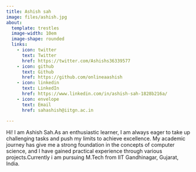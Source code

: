 ```yaml
---
title: Ashish sah
image: files/ashish.jpg
about:
  template: trestles
  image-width: 10em
  image-shape: rounded
  links:
    - icon: twitter
      text: Twitter
      href: https://twitter.com/Ashishs36339577
    - icon: github
      text: Github
      href: https://github.com/onlineaashish
    - icon: linkedin
      text: LinkedIn
      href: https://www.linkedin.com/in/ashish-sah-1828b216a/
    - icon: envelope
      text: Email
      href: sahashish@iitgn.ac.in
        
---
```



Hi! I am Ashish Sah.As an enthusiastic learner, I am always eager to take up challenging tasks and push my limits to achieve excellence. My academic journey has give me a strong foundation in the concepts of computer science, and I have gained practical experience through various projects.Currently i am pursuing M.Tech from IIT Gandhinagar, Gujarat, India.





